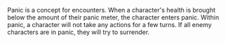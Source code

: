 Panic is a concept for {{battle}} encounters. When a character's health is brought below the amount of their panic meter, the character enters panic. Within panic, a character will not take any actions for a few turns. If all enemy characters are in panic, they will try to surrender.